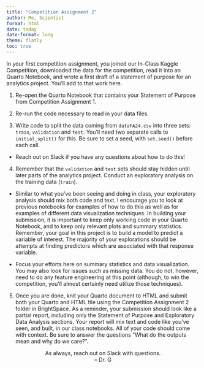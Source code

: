 ```yaml
---
title: "Competition Assignment 2"
author: Me, Scientist
format: html
date: today
date-format: long
theme: flatly
toc: true
---
```


In your first competition assignment, you joined our In-Class Kaggle Competition, downloaded the data for the competition, read it into an Quarto Notebook, and wrote a first draft of a statement of purpose for an analytics project. You'll add to that work here.

1. Re-open the Quarto Notebook that contains your Statement of Purpose from Competition Assignment 1.

2. Re-run the code necessary to read in your data files.

3. Write code to split the data coming from `dataFA24.csv` into three sets: `train`, `validation` and `test`. You'll need two separate calls to `initial_split()` for this. Be sure to set a seed, with `set.seed()` before each call.

  + Reach out on Slack if you have any questions about how to do this!

4. Remember that the `validation` and `test` sets should stay hidden until later parts of the analytics project. Conduct an exploratory analysis on the training data (`train`).

  + Similar to what you've been seeing and doing in class, your exploratory analysis should mix both code and text. I encourage you to look at previous notebooks for examples of how to do this as well as for examples of different data visualization techniques. In building your submission, it is important to keep only working code in your Quarto Notebook, and to keep only relevant plots and summary statistics. Remember, your goal in this project is to build a model to predict a variable of interest. The majority of your explorations should be attempts at finding predictors which are associated with that response variable.

  + Focus your efforts here on summary statistics and data visualization. You may also look for issues such as missing data. You do not, however, need to do any feature engineering at this point (although, to win the competition, you'll almost certainly need utilize those techniques).

5. Once you are done, knit your Quarto document to HTML and submit both your Quarto and HTML file using the Competition Assignment 2 folder in BrightSpace. As a reminder, your submission should look like a partial report, including only the Statement of Purpose and Exploratory Data Analysis sections. Your report will mix text and code like you've seen, and built, in our class notebooks. All of your code should come with context. Be sure to answer the questions "What do the outputs mean and why do we care?".

<center>As always, reach out on Slack with questions.<br/>
-- Dr. G</center>